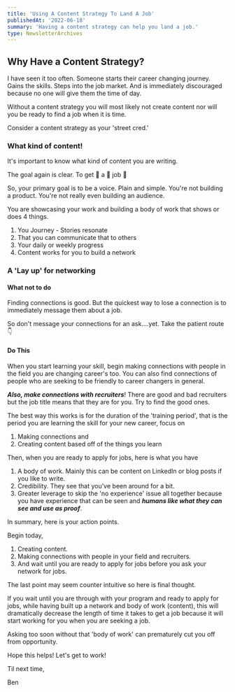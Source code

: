 ```yaml
---
title: 'Using A Content Strategy To Land A Job'
publishedAt: '2022-06-18'
summary: 'Having a content strategy can help you land a job.'
type: NewsletterArchives
---
```


## Why Have a Content Strategy?

I have seen it too often. Someone starts their career changing journey. Gains the skills. Steps into the job market. And is immediately discouraged because no one will give them the time of day.

Without a content strategy you will most likely not create content nor will you be ready to find a job when it is time.

Consider a content strategy as your 'street cred.'

### What kind of content!

It's important to know what kind of content you are writing.

The goal again is clear. To get 👏 a 👏 job 👏

So, your primary goal is to be a voice. Plain and simple. You're not building a product. You're not really even building an audience.

You are showcasing your work and building a body of work that shows or does 4 things.

1. You Journey - Stories resonate
2. That you can communicate that to others
3. Your daily or weekly progress
4. Content works for you to build a network

### A 'Lay up' for networking

#### What not to do

Finding connections is good. But the quickest way to lose a connection is to immediately message them about a job.

So don't message your connections for an ask....yet. Take the patient route 👇

#### Do This

When you start learning your skill, begin making connections with people in the field you are changing career's too. You can also find connections of people who are seeking to be friendly to career changers in general.

_**Also, make connections with recruiters**_! There are good and bad recruiters but the job title means that they are for you. Try to find the good ones.

The best way this works is for the duration of the 'training period', that is the period you are learning the skill for your new career, focus on

1. Making connections and
2. Creating content based off of the things you learn

Then, when you are ready to apply for jobs, here is what you have

1. A body of work. Mainly this can be content on LinkedIn or blog posts if you like to write.
2. Credibility. They see that you've been around for a bit.
3. Greater leverage to skip the 'no experience' issue all together because you have experience that can be seen and _**humans like what they can see and use as proof**_.

In summary, here is your action points.

Begin today,

1. Creating content.
2. Making connections with people in your field and recruiters.
3. And wait until you are ready to apply for jobs before you ask your network for jobs.

The last point may seem counter intuitive so here is final thought.

If you wait until you are through with your program and ready to apply for jobs, while having built up a network and body of work (content), this will dramatically decrease the length of time it takes to get a job because it will start working for you when you are seeking a job.

Asking too soon without that 'body of work' can prematurely cut you off from opportunity.

Hope this helps! Let's get to work!

Til next time,

Ben
